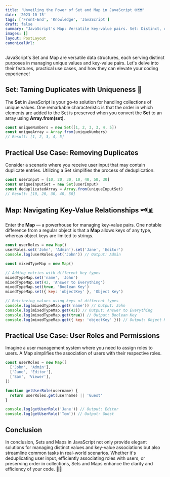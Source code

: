 ```yaml
---
title: 'Unveiling the Power of Set and Map in JavaScript 🌐🗺️'
date: '2023-10-15'
tags: ['Front-End', 'Knowledge', 'JavaScript']
draft: false
summary: "JavaScript's Map: Versatile key-value pairs. Set: Distinct, ordered collections. Enhance data structures in seconds! 🗺️🔄🚀"
images: []
layout: PostLayout
canonicalUrl:
---
```


JavaScript's Set and Map are versatile data structures, each serving distinct purposes in managing unique values and key-value pairs. Let's delve into their features, practical use cases, and how they can elevate your coding experience!

## Set: Taming Duplicates with Uniqueness 🌈

The **Set** in JavaScript is your go-to solution for handling collections of unique values. One remarkable characteristic is that the order in which elements are added to the Set is preserved when you convert the **Set** to an array using **Array.from(set)**.

```js
const uniqueNumbers = new Set([1, 2, 3, 3, 4, 5])
const uniqueArray = Array.from(uniqueNumbers)
// Result: [1, 2, 3, 4, 5]
```

## Practical Use Case: Removing Duplicates

Consider a scenario where you receive user input that may contain duplicate entries. Utilizing a Set simplifies the process of deduplication.

```js
const userInput = [10, 20, 30, 10, 40, 50, 30]
const uniqueInputSet = new Set(userInput)
const deduplicatedArray = Array.from(uniqueInputSet)
// Result: [10, 20, 30, 40, 50]
```

## Map: Navigating Key-Value Relationships 🗝️📊

Enter the **Map** — a powerhouse for managing key-value pairs. One notable difference from a regular object is that a **Map** allows keys of any type, whereas object keys are limited to strings.

```js
const userRoles = new Map()
userRoles.set('John', 'Admin').set('Jane', 'Editor')
console.log(userRoles.get('John')) // Output: Admin

const mixedTypeMap = new Map()

// Adding entries with different key types
mixedTypeMap.set('name', 'John')
mixedTypeMap.set(42, 'Answer to Everything')
mixedTypeMap.set(true, 'Boolean Key')
mixedTypeMap.set({ key: 'objectKey' }, 'Object Key')

// Retrieving values using keys of different types
console.log(mixedTypeMap.get('name')) // Output: John
console.log(mixedTypeMap.get(42)) // Output: Answer to Everything
console.log(mixedTypeMap.get(true)) // Output: Boolean Key
console.log(mixedTypeMap.get({ key: 'objectKey' })) // Output: Object Key
```

## Practical Use Case: User Roles and Permissions

Imagine a user management system where you need to assign roles to users. A Map simplifies the association of users with their respective roles.

```js
const userRoles = new Map([
  ['John', 'Admin'],
  ['Jane', 'Editor'],
  ['Sam', 'Viewer'],
])

function getUserRole(username) {
  return userRoles.get(username) || 'Guest'
}

console.log(getUserRole('Jane')) // Output: Editor
console.log(getUserRole('Tom')) // Output: Guest
```

## Conclusion

In conclusion, Sets and Maps in JavaScript not only provide elegant solutions for managing distinct values and key-value associations but also streamline common tasks in real-world scenarios. Whether it's deduplicating user input, efficiently associating roles with users, or preserving order in collections, Sets and Maps enhance the clarity and efficiency of your code. 🚀✨
